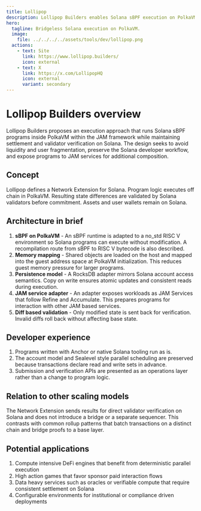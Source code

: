 ```yaml
---
title: Lollipop
description: Lollipop Builders enables Solana sBPF execution on PolkaVM with JAM, preserving Solana settlement and liquidity without bridges.
hero:
  tagline: Bridgeless Solana execution on PolkaVM.
  image: 
    file: ../../../../assets/tools/dev/lollipop.png
  actions:
    - text: Site
      link: https://www.lollipop.builders/
      icon: external
    - text: X
      link: https://x.com/LollipopHQ
      icon: external
      variant: secondary
---
```



# Lollipop Builders overview

Lollipop Builders proposes an execution approach that runs Solana sBPF programs inside PolkaVM within the JAM framework while maintaining settlement and validator verification on Solana. The design seeks to avoid liquidity and user fragmentation, preserve the Solana developer workflow, and expose programs to JAM services for additional composition.

## Concept
Lollipop defines a Network Extension for Solana. Program logic executes off chain in PolkaVM. Resulting state differences are validated by Solana validators before commitment. Assets and user wallets remain on Solana.

## Architecture in brief
1. **sBPF on PolkaVM** - An sBPF runtime is adapted to a no\_std RISC V environment so Solana programs can execute without modification. A recompilation route from sBPF to RISC V bytecode is also described.
2. **Memory mapping** - Shared objects are loaded on the host and mapped into the guest address space at PolkaVM initialization. This reduces guest memory pressure for larger programs.
3. **Persistence model** - A RocksDB adapter mirrors Solana account access semantics. Copy on write ensures atomic updates and consistent reads during execution.
4. **JAM service adapter** - An adapter exposes workloads as JAM Services that follow Refine and Accumulate. This prepares programs for interaction with other JAM based services.
5. **Diff based validation** - Only modified state is sent back for verification. Invalid diffs roll back without affecting base state.

## Developer experience
1. Programs written with Anchor or native Solana tooling run as is.
2. The account model and Sealevel style parallel scheduling are preserved because transactions declare read and write sets in advance.
3. Submission and verification APIs are presented as an operations layer rather than a change to program logic.

## Relation to other scaling models
The Network Extension sends results for direct validator verification on Solana and does not introduce a bridge or a separate sequencer. This contrasts with common rollup patterns that batch transactions on a distinct chain and bridge proofs to a base layer.

## Potential applications
1. Compute intensive DeFi engines that benefit from deterministic parallel execution
2. High action games that favor sponsor paid interaction flows
3. Data heavy services such as oracles or verifiable compute that require consistent settlement on Solana
4. Configurable environments for institutional or compliance driven deployments
